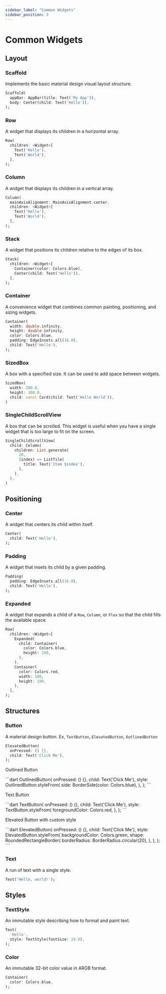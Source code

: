 ```yaml
---
sidebar_label: "Common Widgets"
sidebar_position: 3
---
```


# Common Widgets

## Layout

### Scaffold
Implements the basic material design visual layout structure.
```dart
Scaffold(
  appBar: AppBar(title: Text('My App')),
  body: Center(child: Text('Hello')),
);
```

### Row
A widget that displays its children in a horizontal array.
```dart
Row(
  children: <Widget>[
    Text('Hello'),
    Text('World'),
  ],
);
```

### Column
A widget that displays its children in a vertical array.
```dart
Column(
  mainAxisAlignment: MainAxisAlignment.center,
  children: <Widget>[
    Text('Hello'),
    Text('World'),
  ],
);
```

### Stack
A widget that positions its children relative to the edges of its box.
```dart
Stack(
  children: <Widget>[
    Container(color: Colors.blue),
    Center(child: Text('Hello')),
  ],
);
```

### Container
A convenience widget that combines common painting, positioning, and sizing widgets.
```dart
Container(
  width: double.infinity,
  height: double.infinity,
  color: Colors.blue,
  padding: EdgeInsets.all(16.0),
  child: Text('Hello'),
);
```

### SizedBox
A box with a specified size. It can be used to add space between widgets.
```dart
SizedBox(
  width: 200.0,
  height: 300.0,
  child: const Card(child: Text('Hello World')),
)
```

### SingleChildScrollView
A box that can be scrolled. This widget is useful when you have a single widget that is too large to fit on the screen.
```dart
SingleChildScrollView(
  child: Column(
    children: List.generate(
      20,
      (index) => ListTile(
        title: Text('Item $index'),
      ),
    ),
  ),
)
```

## Positioning

### Center
A widget that centers its child within itself.
```dart
Center(
  child: Text('Hello'),
);
```

### Padding
A widget that insets its child by a given padding.
```dart
Padding(
  padding: EdgeInsets.all(16.0),
  child: Text('Hello'),
);
```

### Expanded
A widget that expands a child of a `Row`, `Column`, or `Flex` so that the child fills the available space.
```dart
Row(
  children: <Widget>[
    Expanded(
      child: Container(
        color: Colors.blue,
        height: 100,
      ),
    ),
    Container(
      color: Colors.red,
      width: 100,
      height: 100,
    ),
  ],
);
```

## Structures

### Button
A material design button. Ex, `TextButton`, `ElevatedButton`, `OutlinedButton`
```dart
ElevatedButton(
  onPressed: () {},
  child: Text('Click Me'),
);
```
<p>Outlined Button</p>
```dart
OutlinedButton(
  onPressed: () {},
  child: Text('Click Me'),
  style: OutlinedButton.styleFrom(
    side: BorderSide(color: Colors.blue),
  ),
);
```
<p>Text Button</p>
```dart
TextButton(
  onPressed: () {},
  child: Text('Click Me'),
  style: TextButton.styleFrom(
    foregroundColor: Colors.red,
  ),
);
```
<p>Elevated Button with custom style</p>
```dart
ElevatedButton(
  onPressed: () {},
  child: Text('Click Me'),
  style: ElevatedButton.styleFrom(
    backgroundColor: Colors.green,
    shape: RoundedRectangleBorder(
      borderRadius: BorderRadius.circular(20),
    ),
  ),
);
```

### Text
A run of text with a single style.
```dart
Text('Hello, world!');
```

## Styles

### TextStyle
An immutable style describing how to format and paint text.
```dart
Text(
  'Hello',
  style: TextStyle(fontSize: 24.0),
);
```

### Color
An immutable 32-bit color value in ARGB format.
```dart
Container(
  color: Colors.blue,
);
```

